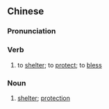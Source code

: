 {{also|荫蔽}}
==Chinese==
{{zh-forms|s=荫蔽}}

===Pronunciation===
{{zh-pron
|m=yìnbì
|c=jam3 bei3
|mn=qz,xm,zz:ìm-pì
|cat=v,n
}}

===Verb===
{{zh-verb}}

# to [[shelter]]; to [[protect]]; to [[bless]]

===Noun===
{{zh-noun}}

# [[shelter]]; [[protection]]